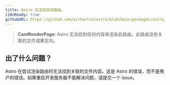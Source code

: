 ```yaml
---
title: Astro 无法渲染该路由。
i18nReady: true
githubURL: https://github.com/withastro/astro/blob/main/packages/astro/src/core/errors/errors-data.ts
---
```


> **CantRenderPage**: Astro 无法找到任何内容来渲染此路由。此路由没有关联的文件或重定向。

## 出了什么问题？
Astro 在尝试渲染路由时无法找到关联的文件内容。这是 Astro 的错误，而不是用户的错误。如果重启开发服务器不能解决问题，请提交一个 issue。

